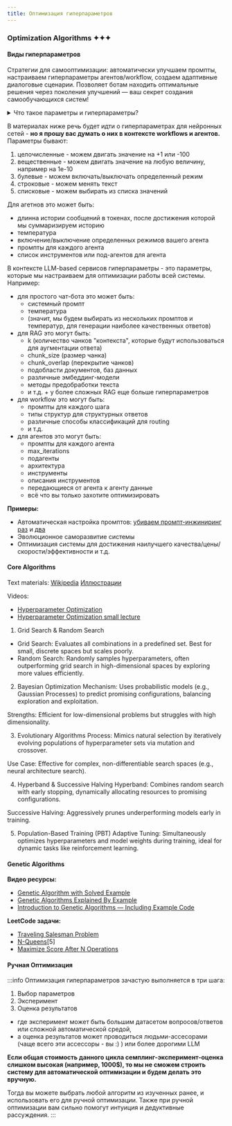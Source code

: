 ```yaml
---
title: Оптимизация гиперпараметров
---
```


### Optimization Algorithms ✦✦✦

#### Виды гиперпараметров

Стратегии для самооптимизации: автоматически улучшаем промпты, настраиваем гиперпараметры агентов/workflow, создаем адаптивные диалоговые сценарии. Позволяет ботам находить оптимальные решения через поколения улучшений — ваш секрет создания самообучающихся систем!

<details>
<summary>Что такое параметры и гиперпараметры?</summary>
*Параметры* - обычно это веса нейронной сети - математические величины, которые мы подбираем в процессе обучения.

*Гиперпараметры* - это параметры, которые мы настраиваем для оптимизации работы модели. Например,для нейронной сети это может быть количество нейронов в скрытом слое, определенная функция активации (их существует много) и т.д. **Для LLM** это может быть температура, max_tokens, top_p и т.д.
</details>

В материалах ниже речь будет идти о гиперпараметрах для нейронных сетей - **но я прошу вас думать о них в контексте workflows и агентов.** Параметры бывают:
1. целочисленные - можем двигать значение на +1 или -100
2. вещественные - можем двигать значение на любую величину, например на 1e-10
3. булевые - можем включать/выключать определенный режим
4. строковые - можем менять текст
5. списковые - можем выбирать из списка значений

Для агетнов это может быть:
- длинна истории сообщений в токенах, после достижения которой мы суммаризируем историю
- температура
- включение/выключение определенных режимов вашего агента
- промпты для каждого агента
- список инструментов или под-агентов для агента

В контексте LLM-based сервисов гиперпараметры - это параметры, которые мы настраиваем для оптимизации работы всей системы. Например: 
- для простого чат-бота это может быть:
  - системный промпт
  - температура
  - (значит, мы будем выбирать из нескольких промптов и температур, для генерации наиболее качественных ответов)
- для RAG это могут быть:
  - k (количество чанков "контекста", которые будут использоваться для аугментации ответа)
  - chunk_size (размер чанка)
  - chunk_overlap (перекрытие чанков)
  - подобласти документов, баз данных
  - различные эмбеддинг-модели
  - методы предобработки текста
  - и т.д. + у более сложных RAG еще больше гиперпараметров
- для workflow это могут быть:
  - промпты для каждого шага
  - типы структур для структурных ответов
  - различные способы классификаций для routing
  - и т.д.
- для агентов это могут быть:
  - промпты для каждого агента
  - max_iterations
  - подагенты
  - архитектура
  - инструменты
  - описания инструментов
  - передающиеся от агента к агенту данные
  - всё что вы только захотите оптимизировать

**Примеры:**
- Автоматическая настройка промптов: [убиваем промпт-инжиниринг раз](https://youtu.be/OmTdkNEr2nU?si=Qx0M_PywhouQdHnb) и [два](https://youtu.be/Vn8A3BxfplE?si=RJLKyZA-7QhOMOPi)
- Эволюционное саморазвитие системы
- Оптимизация системы для достижения наилучшего качества/цены/скорости/эффективности и т.д.


#### Core Algorithms

Text materials:
[Wikipedia](https://en.wikipedia.org/wiki/Hyperparameter_optimization)
[Иллюстрации](https://www.nb-data.com/p/6-common-hyperparameter-optimization)

Videos:
- [Hyperparameter Optimization](https://youtu.be/ttE0F7fghfk?si=w9Cz3egxsw6aV1xv)
- [Hyperparameter Optimization small lecture](https://youtu.be/IqQT8se9ofQ?si=6YQBlsW5ry8Xzh_2)

1. Grid Search & Random Search
- Grid Search: Evaluates all combinations in a predefined set. Best for small, discrete spaces but scales poorly.
- Random Search: Randomly samples hyperparameters, often outperforming grid search in high-dimensional spaces by exploring more values efficiently.

2. Bayesian Optimization
Mechanism: Uses probabilistic models (e.g., Gaussian Processes) to predict promising configurations, balancing exploration and exploitation.

Strengths: Efficient for low-dimensional problems but struggles with high dimensionality.

3. Evolutionary Algorithms
Process: Mimics natural selection by iteratively evolving populations of hyperparameter sets via mutation and crossover.

Use Case: Effective for complex, non-differentiable search spaces (e.g., neural architecture search).

4. Hyperband & Successive Halving
Hyperband: Combines random search with early stopping, dynamically allocating resources to promising configurations.

Successive Halving: Aggressively prunes underperforming models early in training.

5. Population-Based Training (PBT)
Adaptive Tuning: Simultaneously optimizes hyperparameters and model weights during training, ideal for dynamic tasks like reinforcement learning.

#### Genetic Algorithms

**Видео ресурсы:**
- [Genetic Algorithm with Solved Example](https://www.youtube.com/watch?v=uQj5UNhCPuo)
- [Genetic Algorithms Explained By Example](https://www.youtube.com/watch?v=uCXm6avugCo)
- [Introduction to Genetic Algorithms — Including Example Code](https://www.youtube.com/watch?v=9zfeTw-uFCw)

**LeetCode задачи:**
- [Traveling Salesman Problem](https://leetcode.com/discuss/interview-question/2449410/google-oa-traveling-salesman-problem)
- [N-Queens](https://leetcode.com/problems/n-queens/)[5]
- [Maximize Score After N Operations](https://leetcode.com/problems/maximize-score-after-n-operations/)

#### Ручная Оптимизация

:::info
Оптимизация гиперпараметров зачастую выполняется в три шага:
1. Выбор параметров
2. Эксперимент
3. Оценка результатов

- где эксперимент может быть большим датасетом вопросов/ответов или сложной автоматической средой,
- а оценка результатов может проводиться людьми-ассесорами (чаще всего эти ассессоры - вы :) ) или более дорогими LLM

**Если общая стоимость данного цикла семплинг-эксперимент-оценка слишком высокая (например, 1000$), то мы не сможем строить систему для автоматической оптимизации и будем делать это вручную.**

Тогда вы можете выбрать любой алгоритм из изученных ранее, и использовать его для ручной оптимизации. Также при ручной оптимизации вам сильно помогут интуиция и дедуктивные рассуждения.
:::



